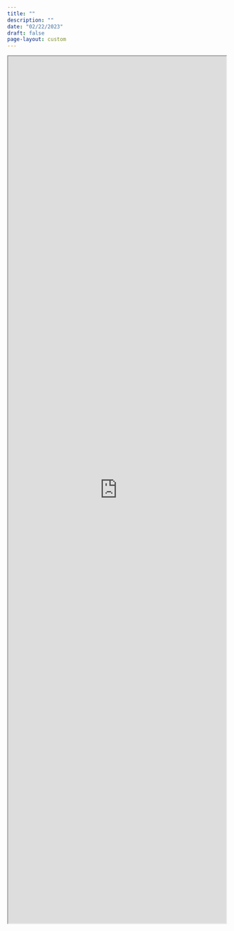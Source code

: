```yaml
---
title: ""
description: ""
date: "02/22/2023"
draft: false
page-layout: custom
---
```


```{=html}

<div class="pdb-web-app">
    <iframe width="100%" height="2000" src="https://petebrown.shinyapps.io/head2head/" title="Season Progress Tracker, 1921-"></iframe>
</div>
```